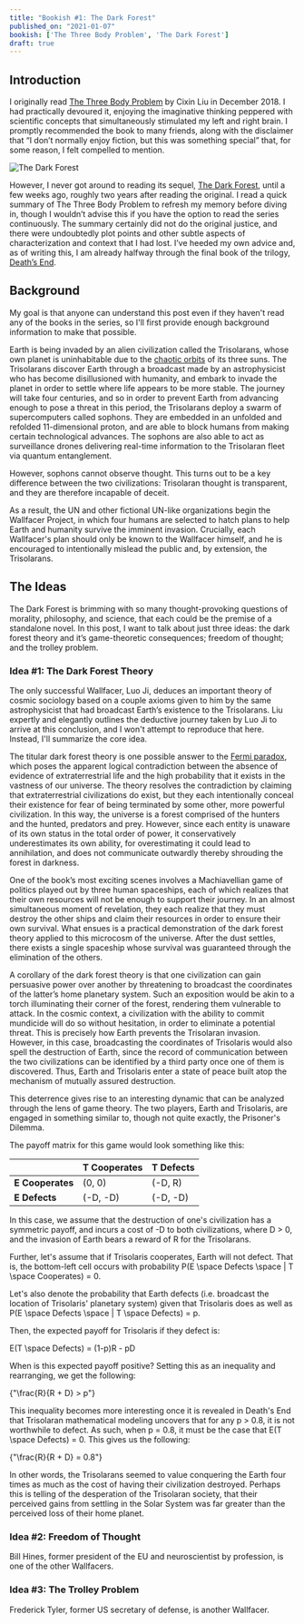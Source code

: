 ```yaml
---
title: "Bookish #1: The Dark Forest"
published_on: "2021-01-07"
bookish: ['The Three Body Problem', 'The Dark Forest']
draft: true
---
```



## Introduction

I originally read [The Three Body
Problem](https://www.goodreads.com/book/show/20518872-the-three-body-problem) by
Cixin Liu in December 2018. I had practically devoured it, enjoying the
imaginative thinking peppered with scientific concepts that simultaneously
stimulated my left and right brain. I promptly recommended the book to many
friends, along with the disclaimer that “I don’t normally enjoy fiction, but
this was something special” that, for some reason, I felt compelled to mention.

<div class="inline-image">
    <img src="./cover.jpg" alt="The Dark Forest"/>
</div>

However, I never got around to reading its sequel, [The Dark
Forest](https://www.goodreads.com/book/show/23168817-the-dark-forest), until a
few weeks ago, roughly two years after reading the original. I read a quick
summary of The Three Body Problem to refresh my memory before diving in, though
I wouldn’t advise this if you have the option to read the series continuously.
The summary certainly did not do the original justice, and there were
undoubtedly plot points and other subtle aspects of characterization and context
that I had lost. I’ve heeded my own advice and, as of writing this, I am already
halfway through the final book of the trilogy, [Death’s
End](https://www.goodreads.com/book/show/25451264-death-s-end).

## Background

My goal is that anyone can understand this post even if they haven't read any of
the books in the series, so I'll first provide enough background information to
make that possible.

Earth is being invaded by an alien civilization called the Trisolarans, whose
own planet is uninhabitable due to the [chaotic
orbits](https://en.wikipedia.org/wiki/Three-body_problem) of its three suns. The
Trisolarans discover Earth through a broadcast made by an astrophysicist who has
become disillusioned with humanity, and embark to invade the planet in order to
settle where life appears to be more stable. The journey will take four
centuries, and so in order to prevent Earth from advancing enough to pose a
threat in this period, the Trisolarans deploy a swarm of supercomputers called
sophons. They are embedded in an unfolded and refolded 11-dimensional proton,
and are able to block humans from making certain technological advances. The
sophons are also able to act as surveillance drones delivering real-time
information to the Trisolaran fleet via quantum entanglement.

However, sophons cannot observe thought. This turns out to be a key difference
between the two civilizations: Trisolaran thought is transparent, and they are
therefore incapable of deceit.

As a result, the UN and other fictional UN-like organizations begin the
Wallfacer Project, in which four humans are selected to hatch plans to help
Earth and humanity survive the imminent invasion. Crucially, each Wallfacer's
plan should only be known to the Wallfacer himself, and he is encouraged to
intentionally mislead the public and, by extension, the Trisolarans.

## The Ideas

The Dark Forest is brimming with so many thought-provoking questions of
morality, philosophy, and science, that each could be the premise of a
standalone novel. In this post, I want to talk about just three ideas: the dark
forest theory and it’s game-theoretic consequences; freedom of thought; and the
trolley problem.

### Idea #1: The Dark Forest Theory

The only successful Wallfacer, Luo Ji, deduces an important theory of cosmic
sociology based on a couple axioms given to him by the same astrophysicist that
had broadcast Earth’s existence to the Trisolarans. Liu expertly and elegantly
outlines the deductive journey taken by Luo Ji to arrive at this conclusion, and
I won't attempt to reproduce that here. Instead, I'll summarize the core idea.

The titular dark forest theory is one possible answer to the [Fermi
paradox](https://en.wikipedia.org/wiki/Fermi_paradox), which poses the apparent
logical contradiction between the absence of evidence of extraterrestrial life
and the high probability that it exists in the vastness of our universe. The
theory resolves the contradiction by claiming that extraterrestrial
civilizations do exist, but they each intentionally conceal their existence for
fear of being terminated by some other, more powerful civilization. In this way,
the universe is a forest comprised of the hunters and the hunted, predators and
prey. However, since each entity is unaware of its own status in the total order
of power, it conservatively underestimates its own ability, for overestimating
it could lead to annihilation, and does not communicate outwardly thereby
shrouding the forest in darkness.

One of the book’s most exciting scenes involves a Machiavellian game of politics
played out by three human spaceships, each of which realizes that their own
resources will not be enough to support their journey. In an almost simultaneous
moment of revelation, they each realize that they must destroy the other ships
and claim their resources in order to ensure their own survival. What ensues is
a practical demonstration of the dark forest theory applied to this microcosm of
the universe. After the dust settles, there exists a single spaceship whose
survival was guaranteed through the elimination of the others.

A corollary of the dark forest theory is that one civilization can gain
persuasive power over another by threatening to broadcast the coordinates of the
latter’s home planetary system. Such an exposition would be akin to a torch
illuminating their corner of the forest, rendering them vulnerable to attack. In
the cosmic context, a civilization with the ability to commit mundicide will do
so without hesitation, in order to eliminate a potential threat. This is
precisely how Earth prevents the Trisolaran invasion. However, in this case,
broadcasting the coordinates of Trisolaris would also spell the destruction of
Earth, since the record of communication between the two civilizations can be
identified by a third party once one of them is discovered. Thus, Earth and
Trisolaris enter a state of peace built atop the mechanism of mutually assured
destruction.

This deterrence gives rise to an interesting dynamic that can be analyzed
through the lens of game theory. The two players, Earth and Trisolaris, are
engaged in something similar to, though not quite exactly, the Prisoner's
Dilemma.

The payoff matrix for this game would look something like this:

|                   | T Cooperates       | T Defects          |
| ----------------- | ------------------ | ------------------ |
| **E Cooperates**  | <IM>(0, 0)</IM>    | <IM>(-D, R)</IM>   |
| **E Defects**     | <IM>(-D, -D)</IM>  | <IM>(-D, -D)</IM>  |

In this case, we assume that the destruction of one's civilization has a
symmetric payoff, and incurs a cost of <IM>-D</IM> to both civilizations,
where <IM>D > 0</IM>, and the invasion of Earth bears a reward of <IM>R</IM> for the
Trisolarans.

Further, let's assume that if Trisolaris cooperates, Earth will not defect. That
is, the bottom-left cell occurs with probability <IM>P(E \space Defects \space | T
\space Cooperates) = 0</IM>.

Let's also denote the probability that Earth defects (i.e. broadcast the
location of Trisolaris' planetary system) given that Trisolaris does as well
as <IM>P(E \space Defects \space | T \space Defects) = p</IM>.

Then, the expected payoff for Trisolaris if they defect is:

<BM>E(T \space Defects) = (1-p)R - pD</BM>

When is this expected payoff positive? Setting this as an inequality and
rearranging, we get the following:

<BM>{"\\frac{R}{R + D} > p"}</BM>

This inequality becomes more interesting once it is revealed in Death's End that
Trisolaran mathematical modeling uncovers that for any <IM>p > 0.8</IM>, it is
not worthwhile to defect. As such, when <IM>p = 0.8</IM>, it must be the case
that <IM>E(T \space Defects) = 0</IM>. This gives us the following:

<BM>{"\\frac{R}{R + D} = 0.8"}</BM>

In other words, the Trisolarans seemed to value conquering the Earth four times
as much as the cost of having their civilization destroyed. Perhaps this is
telling of the desperation of the Trisolaran society, that their perceived gains
from settling in the Solar System was far greater than the perceived loss of
their home planet.

### Idea #2: Freedom of Thought

Bill Hines, former president of the EU and neuroscientist by profession, is one
of the other Wallfacers.

### Idea #3: The Trolley Problem

Frederick Tyler, former US secretary of defense, is another Wallfacer.